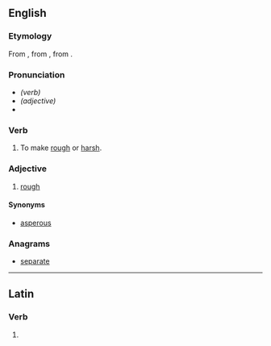 ==English==

===Etymology===
From {{etyl|la}} {{term|asperatus|lang=la}}, from {{term|asperare|asperare|to make rough|lang=la}}, from {{term|asper|asper|rough|lang=la}}.

===Pronunciation===
* ''(verb)'' {{IPA|/æspəreɪt/}}
* ''(adjective)'' {{IPA|/æspərət/}}
* {{homophones|aspirate}}

===Verb===
{{en-verb|asperates|asperating|asperated}}

# To make [[rough]] or [[harsh]].

===Adjective===
{{en-adj}}

# [[rough]]

====Synonyms====
* [[asperous]]

===Anagrams===
* {{alphagram|aaeeprst}} [[separate#English|separate]]

----

==Latin==

===Verb===
{{la-verb-form|asperāte}}

# {{conjugation of|aspero|asperō|1|p|pres|act|imp|lang=la}}
